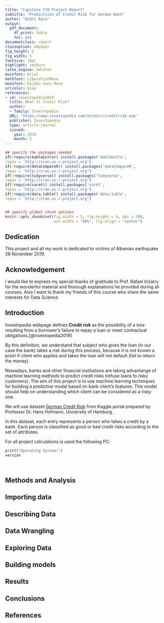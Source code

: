 ```yaml
---
title: "Capstone CYO Project Report"
subtitle: "Predictiton of Credit Risk for German Bank"
author: "Endri Raco"
output:
  pdf_document:
    df_print: kable
    toc: yes
documentclass: report
classoption: a4paper
fig_height: 5
fig_width: 5
fontsize: 10pt
highlight: zenburn
latex_engine: xelatex
mainfont: Arial
mathfont: LiberationMono
monofont: DejaVu Sans Mono
urlcolor: blue
references:
- id: investopedia2019
  title: What Is Credit Risk?
  author:
  - family: Investopedia
  URL: 'https://www.investopedia.com/terms/c/creditrisk.asp'
  publisher: Investopedia
  type: article-journal
  issued:
    year: 2019
    month: 5
---
```


```r
## specify the packages needed
if(!require(kableExtra)) install.packages('kableExtra', 
repos = 'http://cran.us.r-project.org')
if(!require(dataCompareR)) install.packages('dataCompareR', 
repos = 'http://cran.us.r-project.org')
if(!require(tidyverse)) install.packages('tidyverse', 
repos = 'http://cran.us.r-project.org')
if(!require(caret)) install.packages('caret', 
repos = 'http://cran.us.r-project.org')
if(!require(data.table)) install.packages('data.table', 
repos = 'http://cran.us.r-project.org')


## specify global chunk options
knitr::opts_chunk$set(fig.width = 5, fig.height = 4, dpi = 300,
                      out.width = "90%", fig.align = "center")

```

## Dedication

This project and all my work is dedicated to victims of Albanian earthquake 26 November 2019.


## Acknowledgement

I would like to express my special thanks of gratitude to Prof. Rafael Irizarry for the wonderful material and thorough explanations he provided during all courses. Also I want to thank my friends of this course who share the same interests for Data Science. 



## Introduction

Investopedia webpage defines **Credit risk** as the possibility of a loss resulting from a borrower's failure to repay a loan or meet contractual obligations.[@investopedia2019]

By this definition, we understand that subject who gives the loan (in our case the bank) takes a risk during this process, because it is not known  a priori if client who applies and takes the loan will not default (fail to return the money). 

Nowadays, banks and other financial institutions are taking advantange of machine learning methods to predict credit risks (refuse loans to risky customers).  The aim of this project is to use machine learning techniques for building a predictive model based on bank client's features. This model should help on understanding which client can be considered as a risky one.

We will use dataset [German Credit Risk](https://www.kaggle.com/uciml/german-credit) from Kaggle portal prepared by Professor Dr. Hans Hofmann, University of Hamburg.  

In this dataset, each entry represents a person who takes a credit by a bank. Each person is classified as good or bad credit risks according to the set of attributes.

For all project calculations is used the following PC:

```r
print("Operating System:")
version
```

&nbsp;





## Methods and Analysis
## Importing data
## Describing Data
## Data Wrangling
## Exploring Data
## Building models
## Results
## Conclusions
## References







